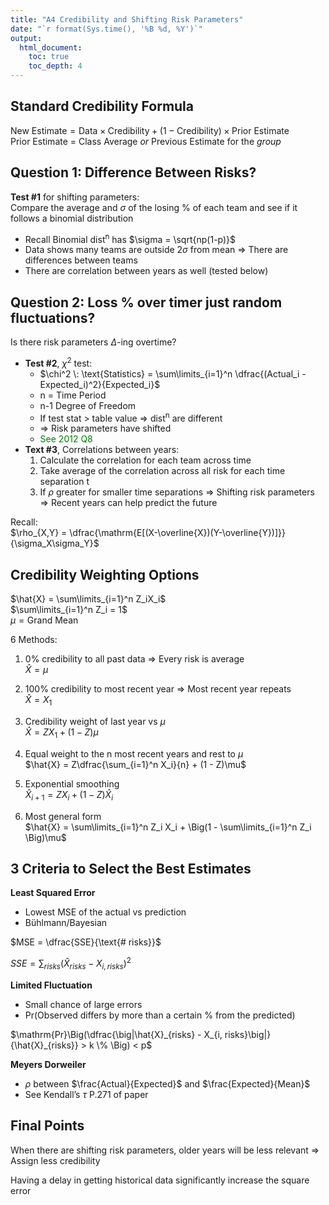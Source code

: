 ```yaml
---
title: "A4 Credibility and Shifting Risk Parameters"
date: "`r format(Sys.time(), '%B %d, %Y')`"
output: 
  html_document:
    toc: true
    toc_depth: 4
---
```


## Standard Credibility Formula

$\text{New Estimate} = \text{Data} \times \text{Credibility} + (1 - \text{Credibility}) \times \text{Prior Estimate}$  
Prior Estimate = Class Average *or* Previous Estimate for the *group*

## Question 1: Difference Between Risks?

**Test #1** for shifting parameters:  
Compare the average and $\sigma$ of the losing % of each team and see if it follows a binomial distribution

* Recall Binomial dist^n^ has $\sigma = \sqrt{np(1-p)}$
* Data shows many teams are outside 2$\sigma$ from mean $\Rightarrow$ There are differences between teams
* There are correlation between years as well (tested below)

## Question 2: Loss % over timer just random fluctuations?

Is there risk parameters $\Delta$-ing overtime?

* **Test #2**, $\chi^2$ test:
    * $\chi^2 \: \text{Statistics} = \sum\limits_{i=1}^n \dfrac{(Actual_i - Expected_i)^2}{Expected_i}$
    * n = Time Period
    * n-1 Degree of Freedom
    * If test stat > table value $\Rightarrow$ dist^n^ are different
    * $\Rightarrow$ Risk parameters have shifted
    * <span style="color:green">See 2012 Q8 </span>
* **Text #3**, Correlations between years:
    1. Calculate the correlation for each team across time
    2. Take average of the correlation across all risk for each time separation t
    3. If $\rho$ greater for smaller time separations $\Rightarrow$ Shifting risk parameters $\Rightarrow$ Recent years can help predict the future
    
Recall:  
$\rho_{X,Y} = \dfrac{\mathrm{E[(X-\overline{X})(Y-\overline{Y})]}}{\sigma_X\sigma_Y}$

## Credibility Weighting Options
$\hat{X} = \sum\limits_{i=1}^n Z_iX_i$  
$\sum\limits_{i=1}^n Z_i = 1$  
$\mu = \text{Grand Mean}$

6 Methods:

1. 0% credibility to all past data $\Rightarrow$ Every risk is average  
$\hat{X} = \mu$

2. 100% credibility to most recent year $\Rightarrow$ Most recent year repeats  
$\hat{X} = X_1$

3. Credibility weight of last year vs $\mu$  
$\hat{X} = ZX_1 + (1-Z)\mu$

4. Equal weight to the n most recent years and rest to $\mu$  
$\hat{X} = Z\dfrac{\sum_{i=1}^n X_i}{n} + (1 - Z)\mu$

5. Exponential smoothing  
$\hat{X}_{i+1} = Z X_i + (1-Z) \hat{X}_i$

6. Most general form  
$\hat{X} = \sum\limits_{i=1}^n Z_i X_i + \Big(1 - \sum\limits_{i=1}^n Z_i \Big)\mu$

## 3 Criteria to Select the Best Estimates

**Least Squared Error**

* Lowest MSE of the actual vs prediction
* Bühlmann/Bayesian
  
$MSE = \dfrac{SSE}{\text{# risks}}$

$SSE = \sum_{risks}(\hat{X}_{risks} - X_{i, risks})^2$

**Limited Fluctuation**

* Small chance of large errors
* $\mathrm{Pr(\text{Observed differs by more than a certain % from the predicted})}$

$\mathrm{Pr}\Big(\dfrac{\big|\hat{X}_{risks} - X_{i, risks}\big|}{\hat{X}_{risks}} > k \% \Big) < p$

**Meyers Dorweiler**

* $\rho$ between $\frac{Actual}{Expected}$ and $\frac{Expected}{Mean}$
* See Kendall's $\tau$ P.271 of paper

## Final Points

When there are shifting risk parameters, older years will be less relevant $\Rightarrow$ Assign less credibility

Having a delay in getting historical data significantly increase the square error

